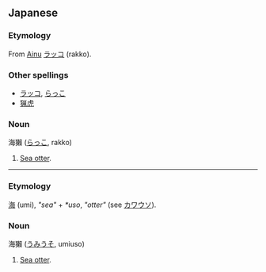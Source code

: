 ==Japanese==
===Etymology===
From [[w:Ainu language|Ainu]] [[ラッコ]] (rakko).
===Other spellings===
*[[ラッコ]], [[らっこ]]
*[[猟虎]]
===Noun===
海獺 ([[らっこ]], rakko)

#[[Sea otter]].
----
===Etymology===
[[海]] (umi), ''"sea"'' + ''*uso'', ''"otter"'' (see [[カワウソ]]).
===Noun===
海獺 ([[うみうそ]], umiuso)

#[[Sea otter]].